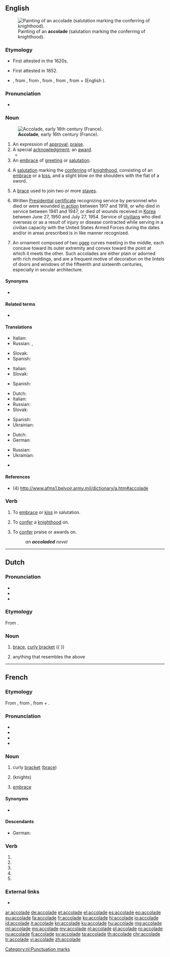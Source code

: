 ==English==
{{wikipedia|dab=accolade}}
[[File:Edmund_blair_leighton_accolade.jpg|thumb|upright|Painting of an '''accolade''' (salutation marking the conferring of knighthood).]]

===Etymology===
* First attested in the 1620s.
* {{sense|award|praise}} First attested in 1852.
* {{borrowing|en|fr|accolade}}, from {{etyl|oc|en}} {{m|oc|acolada||an embrace}}, from {{etyl|oc|en}} {{m|oc|acolar||an embrace}}, from {{etyl|it|en}} {{m|it|accollato}}, from {{etyl|VL.|en}} {{m|it|accolare|accolāre|to hug around the neck}}, from {{etyl|la|en}} {{m|la|ad-}} + {{m|la|collum||neck}} (English {{m|en|collar}}).

===Pronunciation===
* {{a|RP|US}} {{IPA|/ˈæk.ə.ˌleɪd/|/ˌæk.ə.ˈlɑd/|lang=en}}

===Noun===
{{en-noun}}
[[File:Image from page 061 of The Century dictionary and cyclopedia (1897) (14598482188).jpg|thumb|upright|'''Accolade''', early 16th century (France).]]
# An expression of [[approval]]; [[praise]].
# A special [[acknowledgment]]; an [[award]].
#* {{quote-journal
|date=22 May 2016
|author=Phil McNulty
|title=Crystal Palace 1-2 Manchester United
|work=BBC
|url=http://www.bbc.com/sport/football/36292265
|page=
|passage=Rooney led Manchester United up the Wembley steps to collect the FA Cup and add a missing medal to his collection - a richly deserved '''accolade'''.}}
# An [[embrace]] of [[greeting]] or [[salutation]].
# {{lb|en|historical}} A [[salutation]] marking the [[conferring]] of [[knighthood]], consisting of an [[embrace]] or a [[kiss]], and a slight blow on the shoulders with the flat of a sword.
# {{lb|en|music}} A [[brace]] used to join two or more [[staves]].
# {{lb|en|US|military}} Written [[presidential|Presidential]] [[certificate]] recognizing service by personnel who died or were wounded [[in action]] between 1917 and 1918, or who died in service between 1941 and 1947, or died of wounds received in [[Korea]] between June 27, 1950 and July 27, 1954. Service of [[civilian]]s who died overseas or as a result of injury or disease contracted while serving in a civilian capacity with the United States Armed Forces during the dates and/or in areas prescribed is in like manner recognized.
# {{lb|en|architecture}} An ornament composed of two [[ogee]] curves meeting in the middle, each concave toward its outer extremity and convex toward the point at which it meets the other. Such accolades are either plain or adorned with rich moldings, and are a frequent motive of decoration on the lintels of doors and windows of the fifteenth and sixteenth centuries, especially in secular architecture.

====Synonyms====
* {{sense|expression of approval or praise}} {{l|en|panegyric}}

====Related terms====
* {{l|en|collar}}

====Translations====
{{trans-top|an expression of approval; praise}}
* Italian: {{t+|it|elogio|m}}
* Russian: {{t+|ru|похвала́|f}}, {{t+|ru|панеги́рик|m}}
{{trans-mid}}
* Slovak: {{t|sk|ovácie|f}}
* Spanish: {{t+|es|elogio|m}}
{{trans-bottom}}

{{trans-top|a special acknowledgment; an award}}
* Italian: {{t+|it|riconoscimento|m}}
* Slovak: {{t|sk|ocenenie|n}}
{{trans-mid}}
* Spanish: {{t+|es|galardón|f}}
{{trans-bottom}}

{{trans-top|a salutation marking the conferring of knighthood}}
* Dutch: {{t+|nl|accolade|f}}
* Italian: {{t+|it|ordinazione|f}}
* Russian: {{t+|ru|аккола́да|f}}
* Slovak: {{t|sk|pasovanie}}
{{trans-mid}}
* Spanish: {{t+|es|acolada|f}}
* Ukrainian: {{t+|uk|акола́да|f}}
{{trans-bottom}}

{{trans-top|(music) a brace used to join two or more staves}}
* Dutch: {{t+|nl|accolade|f}}
* German: {{t+|de|Akkolade|f}}
{{trans-mid}}
* Russian: {{t+|ru|аккола́да|f}}
* Ukrainian: {{t+|uk|акола́да|f}}
{{trans-bottom}}

{{trans-top|(American military) written presidential certificate}}
{{trans-mid}}
{{trans-bottom}}

{{ttbc-top}}
* {{ttbc|de}} {{t+check|de|Akkolade}}
{{trans-mid}}
{{trans-bottom}}

====References====
* (4) http://www.afms1.belvoir.army.mil/dictionary/a.htm#accolade

===Verb===
{{en-verb|accolad}}

# {{lb|en|transitive}} To [[embrace]] or [[kiss]] in salutation.
# {{lb|en|transitive|historical}} To [[confer]] a [[knighthood]] on.
# {{lb|en|transitive}} To [[confer]] praise or awards on.
#: ''an '''accoladed''' novel''

----

==Dutch==
{{wikipedia|lang=nl}}

===Pronunciation===
* {{IPA|lang=nl|/ɑkoːˈlaːdə/}}
* {{audio|Nl-accolade.ogg|Audio|lang=nl}}
* {{hyphenation|ac|co|la|de|lang=nl}}

===Etymology===
From {{der|nl|fr|accolade}}.

===Noun===
{{nl-noun|f|-s|accoladetje}}

# {{lb|nl|punctuations}} [[brace]], [[curly bracket]] ({ })
# anything that resembles the above

[[Category:nl:Punctuation marks]]

----

==French==

===Etymology===
From {{etyl|frp|fr}} {{m|frp|acolada}}, from {{etyl|it|fr}}, from {{etyl|la|fr}} {{m|la|ad-}} + {{m|la|collum||neck}}.

===Pronunciation===
* {{IPA|/a.kɔ.lad/|lang=fr}}
* {{audio|Fr-accolade.ogg|Audio (France, Paris)|lang=fr}}
* {{homophones|accolades|lang=fr}}
* {{hyphenation|a|cco|lade|lang=fr}}

===Noun===
{{fr-noun|f}}

# curly [[bracket]] ([[brace]])
# {{lb|fr|historical}} {{l|en|accolade}} (knights)
# [[embrace]]

====Synonyms====
* {{sense|embrace}} {{l|fr|embrassade}}

====Descendants====
* German: {{l|de|Akkolade}} {{qualifier|borrowed}}

===Verb===
{{fr-verb-form}}

# {{inflection of|accolader||1|s|pres|indc|lang=fr}}
# {{inflection of|accolader||3|s|pres|indc|lang=fr}}
# {{inflection of|accolader||1|s|pres|subj|lang=fr}}
# {{inflection of|accolader||3|s|pres|subj|lang=fr}}
# {{inflection of|accolader||2|s|impr|lang=fr}}

===External links===
* {{R:TLFi}}

[[ar:accolade]]
[[de:accolade]]
[[et:accolade]]
[[el:accolade]]
[[es:accolade]]
[[eo:accolade]]
[[eu:accolade]]
[[fa:accolade]]
[[fr:accolade]]
[[ko:accolade]]
[[hi:accolade]]
[[io:accolade]]
[[id:accolade]]
[[it:accolade]]
[[kn:accolade]]
[[ku:accolade]]
[[hu:accolade]]
[[mg:accolade]]
[[ml:accolade]]
[[ms:accolade]]
[[my:accolade]]
[[nl:accolade]]
[[pl:accolade]]
[[ro:accolade]]
[[ru:accolade]]
[[fi:accolade]]
[[sv:accolade]]
[[ta:accolade]]
[[th:accolade]]
[[chr:accolade]]
[[tr:accolade]]
[[vi:accolade]]
[[zh:accolade]]